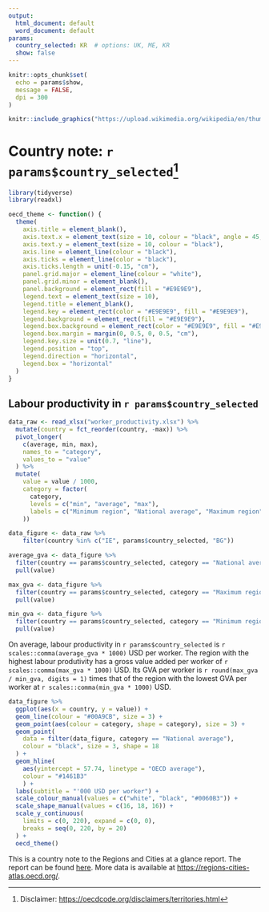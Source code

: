 ```yaml
---
output:
  html_document: default
  word_document: default
params:
  country_selected: KR  # options: UK, ME, KR 
  show: false
---
```


```r
knitr::opts_chunk$set(
  echo = params$show,
  message = FALSE,
  dpi = 300
)

```

```r
knitr::include_graphics("https://upload.wikimedia.org/wikipedia/en/thumb/0/0d/OECD_logo_new.svg/1200px-OECD_logo_new.svg.png")
```

# Country note: `r params$country_selected`^[Disclaimer: <https://oecdcode.org/disclaimers/territories.html>] 
  
\newpage


```r
library(tidyverse)
library(readxl)
```

```r
oecd_theme <- function() {
  theme(
    axis.title = element_blank(),
    axis.text.x = element_text(size = 10, colour = "black", angle = 45, hjust = 1),
    axis.text.y = element_text(size = 10, colour = "black"),
    axis.line = element_line(colour = "black"),
    axis.ticks = element_line(color = "black"),
    axis.ticks.length = unit(-0.15, "cm"),
    panel.grid.major = element_line(colour = "white"),
    panel.grid.minor = element_blank(),
    panel.background = element_rect(fill = "#E9E9E9"),
    legend.text = element_text(size = 10),
    legend.title = element_blank(),
    legend.key = element_rect(color = "#E9E9E9", fill = "#E9E9E9"),
    legend.background = element_rect(fill = "#E9E9E9"),
    legend.box.background = element_rect(color = "#E9E9E9", fill = "#E9E9E9"),
    legend.box.margin = margin(0, 0.5, 0, 0.5, "cm"),
    legend.key.size = unit(0.7, "line"),
    legend.position = "top",
    legend.direction = "horizontal",
    legend.box = "horizontal"
  )
}
```

## Labour productivity in `r params$country_selected`

```r

data_raw <- read_xlsx("worker_productivity.xlsx") %>% 
  mutate(country = fct_reorder(country, -max)) %>%
  pivot_longer(
    c(average, min, max),
    names_to = "category",
    values_to = "value"
  ) %>%
  mutate(
    value = value / 1000,
    category = factor(
      category,
      levels = c("min", "average", "max"),
      labels = c("Minimum region", "National average", "Maximum region")
    ))

data_figure <- data_raw %>%
    filter(country %in% c("IE", params$country_selected, "BG"))

```

```r
average_gva <- data_figure %>% 
  filter(country == params$country_selected, category == "National average") %>% 
  pull(value)

max_gva <- data_figure %>% 
  filter(country == params$country_selected, category == "Maximum region") %>% 
  pull(value)

min_gva <- data_figure %>% 
  filter(country == params$country_selected, category == "Minimum region") %>% 
  pull(value)
```

On average, labour productivity in `r params$country_selected` is `r scales::comma(average_gva * 1000)` USD per worker. The region with the highest labour produtivity has a gross value added per worker of `r scales::comma(max_gva * 1000)` USD. Its GVA per worker is `r round(max_gva / min_gva, digits = 1)` times that of the region with the lowest GVA per worker at `r scales::comma(min_gva * 1000)` USD. 

```r

data_figure %>%
  ggplot(aes(x = country, y = value)) +
  geom_line(colour = "#00A9CB", size = 3) +
  geom_point(aes(colour = category, shape = category), size = 3) +
  geom_point(
    data = filter(data_figure, category == "National average"),
    colour = "black", size = 3, shape = 18
  ) +
  geom_hline(
    aes(yintercept = 57.74, linetype = "OECD average"),
    colour = "#1461B3"
    ) +
  labs(subtitle = "'000 USD per worker") +
  scale_colour_manual(values = c("white", "black", "#0060B3")) +
  scale_shape_manual(values = c(16, 18, 16)) +
  scale_y_continuous(
    limits = c(0, 220), expand = c(0, 0),
    breaks = seq(0, 220, by = 20)
  ) +
  oecd_theme()

```

This is a country note to the Regions and Cities at a glance report. The report can be found [here](https://www.oecd.org/cfe/oecd-regions-and-cities-at-a-glance-26173212.htm). More data is available at <https://regions-cities-atlas.oecd.org/>.

